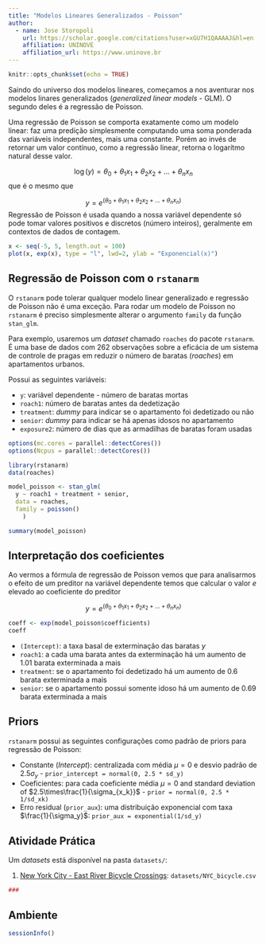 ```yaml
---
title: "Modelos Lineares Generalizados - Poisson"
author:
  - name: Jose Storopoli
    url: https://scholar.google.com/citations?user=xGU7H1QAAAAJ&hl=en
    affiliation: UNINOVE
    affiliation_url: https://www.uninove.br
---
```


```r
knitr::opts_chunk$set(echo = TRUE)
```

Saindo do universo dos modelos lineares, começamos a nos aventurar nos modelos linares generalizados (*generalized linear models* - GLM). O segundo deles é a regressão de Poisson.

Uma regressão de Poisson se comporta exatamente como um modelo linear: faz uma predição simplesmente computando uma soma ponderada das variáveis independentes, mais uma constante. Porém ao invés de retornar um valor contínuo, como a regressão linear, retorna o logarítmo natural desse valor.

$$\log(y)= \theta_0 + \theta_1 x_1 + \theta_2 x_2 + \dots + \theta_n x_n$$ que é o mesmo que

$$y = e^{(\theta_0 + \theta_1 x_1 + \theta_2 x_2 + \dots + \theta_n x_n)}$$ Regressão de Poisson é usada quando a nossa variável dependente só pode tomar valores positivos e discretos (número inteiros), geralmente em contextos de dados de contagem.

```r
x <- seq(-5, 5, length.out = 100)
plot(x, exp(x), type = "l", lwd=2, ylab = "Exponencial(x)")
```

## Regressão de Poisson com o `rstanarm`

O `rstanarm` pode tolerar qualquer modelo linear generalizado e regressão de Poisson não é uma exceção. Para rodar um modelo de Poisson no `rstanarm` é preciso simplesmente alterar o argumento `family` da função `stan_glm`.

Para exemplo, usaremos um *dataset* chamado `roaches` do pacote `rstanarm`. É uma base de dados com 262 observações sobre a eficácia de um sistema de controle de pragas em reduzir o número de baratas (*roaches*) em apartamentos urbanos.

Possui as seguintes variáveis:

-   `y`: variável dependente - número de baratas mortas
-   `roach1`: número de baratas antes da dedetização
-   `treatment`: *dummy* para indicar se o apartamento foi dedetizado ou não
-   `senior`: *dummy* para indicar se há apenas idosos no apartamento
-   `exposure2`: número de dias que as armadilhas de baratas foram usadas

```r
options(mc.cores = parallel::detectCores())
options(Ncpus = parallel::detectCores())

library(rstanarm)
data(roaches)

model_poisson <- stan_glm(
  y ~ roach1 + treatment + senior,
  data = roaches,
  family = poisson()
    )
```

```r
summary(model_poisson)
```

## Interpretação dos coeficientes

Ao vermos a fórmula de regressão de Poisson vemos que para analisarmos o efeito de um preditor na variável dependente temos que calcular o valor $e$ elevado ao coeficiente do preditor

$$y = e^{(\theta_0 + \theta_1 x_1 + \theta_2 x_2 + \dots + \theta_n x_n)}$$

```r
coeff <- exp(model_poisson$coefficients)
coeff
```

-   `(Intercept)`: a taxa basal de exterminação das baratas $y$
-   `roach1`: a cada uma barata antes da exterminação há um aumento de 1.01 barata exterminada a mais
-   `treatment`: se o apartamento foi dedetizado há um aumento de 0.6 barata exterminada a mais
-   `senior`: se o apartamento possui somente idoso há um aumento de 0.69 barata exterminada a mais

## Priors

`rstanarm` possui as seguintes configurações como padrão de priors para regressão de Poisson:

-   Constante (*Intercept*): centralizada com média $\mu = 0$ e desvio padrão de $2.5 \sigma_y$ - `prior_intercept = normal(0, 2.5 * sd_y)`
-   Coeficientes: para cada coeficiente média $\mu = 0$ and standard deviation of $2.5\times\frac{1}{\sigma_{x_k}}$ - `prior = normal(0, 2.5 * 1/sd_xk)`
-   Erro residual (`prior_aux`): uma distribuição exponencial com taxa $\frac{1}{\sigma_y}$: `prior_aux = exponential(1/sd_y)`

## Atividade Prática

Um *datasets* está disponível na pasta `datasets/`:

1.  [New York City - East River Bicycle Crossings](https://www.kaggle.com/new-york-city/nyc-east-river-bicycle-crossings): `datasets/NYC_bicycle.csv`

```r
###
```

## Ambiente

```r
sessionInfo()
```

